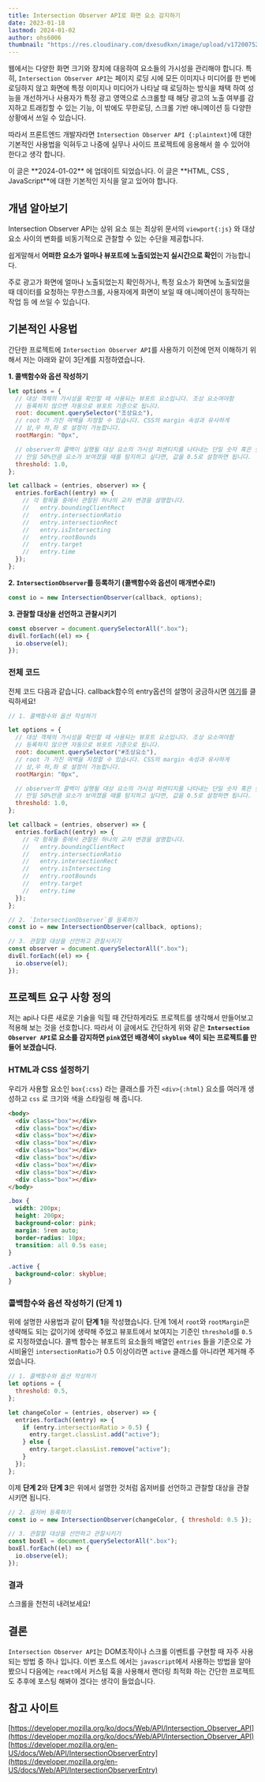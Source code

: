```yaml
---
title: Intersection Observer API로 화면 요소 감지하기
date: 2023-01-18
lastmod: 2024-01-02
author: ohs6006
thumbnail: "https://res.cloudinary.com/dxesudkxn/image/upload/v1720075295/blog/Intersection%20Observer/kcnie6capk73l4ujcxut.gif"
---
```


웹에서는 다양한 화면 크기와 장치에 대응하여 요소들의 가시성을 관리해야 합니다. 특히, `Intersection Observer API`는 페이지 로딩 시에 모든 이미지나 미디어를 한 번에 로딩하지 않고 화면에 특정 이미지나 미디어가 나타날 때 로딩하는 방식을 채택 하여 성능을 개선하거나 사용자가 특정 광고 영역으로 스크롤할 때 해당 광고의 노출 여부를 감지하고 트래킹할 수 있는 기능, 이 밖에도 무한로딩, 스크롤 기반 애니메이션 등 다양한 상황에서 쓰일 수 있습니다.

따라서 프론트엔드 개발자라면 `Intersection Observer API {:plaintext}`에 대한 기본적인 사용법을 익혀두고 나중에 실무나 사이드 프로젝트에 응용해서 쓸 수 있어야 한다고 생각 합니다.

<Callout type="info" row={true}>
  이 글은 **2024-01-02** 에 업데이트 되었습니다.
</Callout>

<Callout type="warn" row={true}>
  이 글은 **HTML, CSS , JavaScript**에 대한 기본적인 지식을 알고 있어야 합니다.
</Callout>

## 개념 알아보기

Intersection Observer API는 상위 요소 또는 최상위 문서의 `viewport{:js}` 와 대상 요소 사이의 변화를 비동기적으로 관찰할 수 있는 수단을 제공합니다.

쉽게말해서 **어떠한 요소가 얼마나 뷰포트에 노출되었는지 실시간으로 확인**이 가능합니다.

주로 광고가 화면에 얼마나 노출되었는지 확인하거나, 특정 요소가 화면에 노출되었을 때 데이터를 요청하는 무한스크롤, 사용자에게 화면이 보일 때 애니메이션이 동작하는 작업 등
에 쓰일 수 있습니다.

## 기본적인 사용법

간단한 프로젝트에 `Intersection Observer API`를 사용하기 이전에 먼저 이해하기 위해서 저는 아래와 같이 3단계를 지정하였습니다.

**1. 콜백함수와 옵션 작성하기**

```js
let options = {
  // 대상 객체의 가시성을 확인할 때 사용되는 뷰포트 요소입니다. 조상 요소여야함
  // 등록하지 않으면 자동으로 뷰포트 기준으로 됩니다.
  root: document.querySelector("조상요소"),
  // root 가 가진 여백을 지정할 수 있습니다. CSS의 margin 속성과 유사하게
  // 상,우 하,좌 로 설정이 가능합니다.
  rootMargin: "0px",

  // observer의 콜백이 실행될 대상 요소의 가시성 퍼센티지를 나타내는 단일 숫자 혹은 숫자 배열입니다.
  // 만일 50%만큼 요소가 보여졌을 때를 탐지하고 싶다면, 값을 0.5로 설정하면 됩니다.
  threshold: 1.0,
};

let callback = (entries, observer) => {
  entries.forEach((entry) => {
    // 각 항목들 중에서 관찰된 하나의 교차 변경을 설명합니다.
    //   entry.boundingClientRect
    //   entry.intersectionRatio
    //   entry.intersectionRect
    //   entry.isIntersecting
    //   entry.rootBounds
    //   entry.target
    //   entry.time
  });
};
```

**2. `IntersectionObserver`를 등록하기 (콜백함수와 옵션이 매개변수로!)**

```js
const io = new IntersectionObserver(callback, options);
```

**3. 관찰할 대상을 선언하고 관찰시키기**

```js
const observer = document.querySelectorAll(".box");
divEl.forEach((el) => {
  io.observe(el);
});
```

### 전체 코드

전체 코드 다음과 같습니다. callback함수의 entry옵션의 설명이 궁금하시면 [여기](https://developer.mozilla.org/en-US/docs/Web/API/IntersectionObserverEntry)를 클릭하세요!

```js
// 1. 콜백함수와 옵션 작성하기

let options = {
  // 대상 객체의 가시성을 확인할 때 사용되는 뷰포트 요소입니다. 조상 요소여야함
  // 등록하지 않으면 자동으로 뷰포트 기준으로 됩니다.
  root: document.querySelector("#조상요소"),
  // root 가 가진 여백을 지정할 수 있습니다. CSS의 margin 속성과 유사하게
  // 상,우 하,좌 로 설정이 가능합니다.
  rootMargin: "0px",

  // observer의 콜백이 실행될 대상 요소의 가시성 퍼센티지를 나타내는 단일 숫자 혹은 숫자 배열입니다.
  // 만일 50%만큼 요소가 보여졌을 때를 탐지하고 싶다면, 값을 0.5로 설정하면 됩니다.
  threshold: 1.0,
};

let callback = (entries, observer) => {
  entries.forEach((entry) => {
    // 각 항목들 중에서 관찰된 하나의 교차 변경을 설명합니다.
    //   entry.boundingClientRect
    //   entry.intersectionRatio
    //   entry.intersectionRect
    //   entry.isIntersecting
    //   entry.rootBounds
    //   entry.target
    //   entry.time
  });
};

// 2. `IntersectionObserver`를 등록하기
const io = new IntersectionObserver(callback, options);

// 3. 관찰할 대상을 선언하고 관찰시키기
const observer = document.querySelectorAll(".box");
divEl.forEach((el) => {
  io.observe(el);
});
```

## 프로젝트 요구 사항 정의

저는 api나 다른 새로운 기술을 익힐 때 간단하게라도 프로젝트를 생각해서 만들어보고 적용해 보는 것을 선호합니다.
따라서 이 글에서도 간단하게 위와 같은 **`Intersection Observer API`로 요소를 감지하면 `pink`였던 배경색이 `skyblue` 색이 되는 프로젝트를 만들어 보겠습니다.**

### HTML과 CSS 설정하기

우리가 사용할 요소인 `box{:css}` 라는 클래스를 가진 `<div>{:html}` 요소를 여러개 생성하고 `css` 로 크기와 색을 스타일링 해 줍니다.

```html
<body>
  <div class="box"></div>
  <div class="box"></div>
  <div class="box"></div>
  <div class="box"></div>
  <div class="box"></div>
  <div class="box"></div>
  <div class="box"></div>
  <div class="box"></div>
  <div class="box"></div>
</body>
```

```css
.box {
  width: 200px;
  height: 200px;
  background-color: pink;
  margin: 5rem auto;
  border-radius: 10px;
  transition: all 0.5s ease;
}

.active {
  background-color: skyblue;
}
```

### 콜백함수와 옵션 작성하기 (단계 1)

위에 설명한 사용법과 같이 **단계 1**을 작성했습니다. 단계 1에서 `root`와 `rootMargin`은 생략해도 되는 값이기에 생략해 주었고 뷰포트에서 보여지는 기준인 `threshold`를 `0.5`로 지정하였습니다.
콜백 함수는 뷰포트의 요소들의 배열인 `entries` 들을 기준으로 가시비율인 `intersectionRatio`가 0.5 이상이라면 `active` 클래스를 아니라면 제거해 주었습니다.

```js
// 1. 콜백함수와 옵션 작성하기
let options = {
  threshold: 0.5,
};

let changeColor = (entries, observer) => {
  entries.forEach((entry) => {
    if (entry.intersectionRatio > 0.5) {
      entry.target.classList.add("active");
    } else {
      entry.target.classList.remove("active");
    }
  });
};
```

이제 **단계 2**와 **단계 3**은 위에서 설명한 것처럼 옵저버를 선언하고 관찰할 대상을 관찰 시키면 됩니다.

```js
// 2. 옵저버 등록하기
const io = new IntersectionObserver(changeColor, { threshold: 0.5 });

// 3. 관찰할 대상을 선언하고 관찰시키기
const boxEl = document.querySelectorAll(".box");
boxEl.forEach((el) => {
  io.observe(el);
});
```

### 결과

스크롤을 천천히 내려보세요!

<CodePen title="인터섹션 옵저버 사용하기" user="osh6006" hash="rNQbxzx" />

## 결론

`Intersection Observer API`는 DOM조작이나 스크롤 이벤트를 구현할 때 자주 사용되는 방법 중 하나 입니다. 이번 포스트 에서는 `javascript`에서 사용하는 방법을 알아 봤으니 다음에는 `react`에서 커스텀 훅을 사용해서 랜더링 최적화 하는 간단한 프로젝트도 추후에 포스팅 해봐야 겠다는 생각이 들었습니다.

## 참고 사이트

[https://developer.mozilla.org/ko/docs/Web/API/Intersection_Observer_API](https://developer.mozilla.org/ko/docs/Web/API/Intersection_Observer_API)
[https://developer.mozilla.org/en-US/docs/Web/API/IntersectionObserverEntry](https://developer.mozilla.org/en-US/docs/Web/API/IntersectionObserverEntry)
